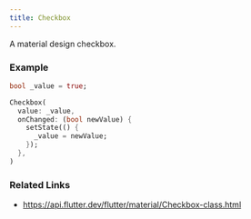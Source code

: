 ```yaml
---
title: Checkbox
---
```


A material design checkbox.

### Example

```dart liveslice=Checkbox
bool _value = true;

Checkbox(
  value: _value,
  onChanged: (bool newValue) {
    setState(() {
      _value = newValue;
    });
  },
)
```

### Related Links
- https://api.flutter.dev/flutter/material/Checkbox-class.html
